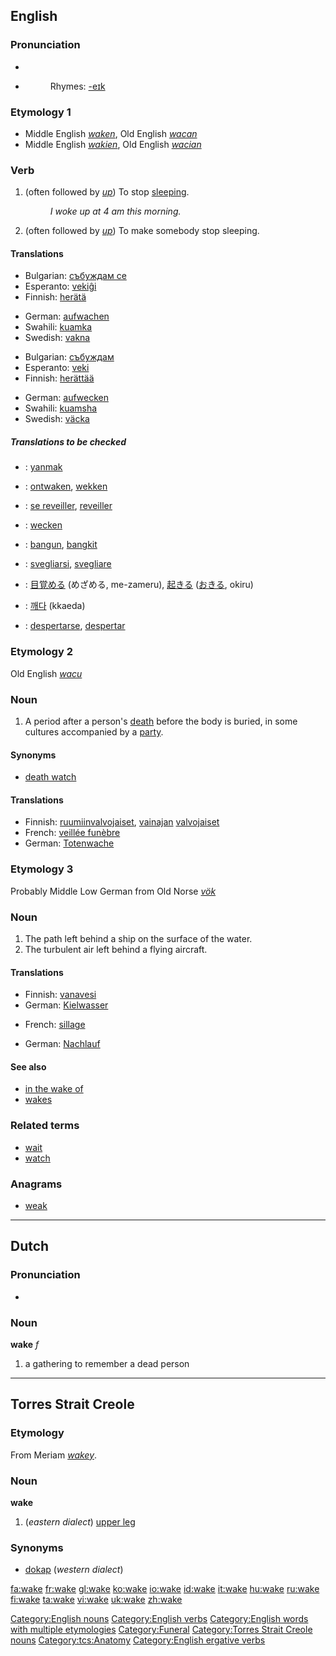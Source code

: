==English==

===Pronunciation===
*{{IPA|/'weɪk/}}
*{{audio|en-us-wake.ogg|Audio (US)}}
*:Rhymes: [[Rhymes:English:-eɪk|-eɪk]]

===Etymology 1===
* Middle English ''[[waken]]'', Old English ''[[wacan]]''
* Middle English ''[[wakien]]'', Old English ''[[wacian]]''

===Verb===
{{en-verb|wakes|waking|'''[[woke]] '''or''' [[waked]]'''|'''[[woken]] '''or''' [[waked]]'''}}

# {{intransitive}} (often followed by ''[[up]]'') To stop [[sleep]]ing.
#:''I woke up at 4 am this morning.''
# {{transitive}} (often followed by ''[[up]]'') To make somebody stop sleeping.

====Translations====
{{trans-top|To stop sleeping}}
*Bulgarian: [[събуждам се]]
*Esperanto: [[vekiĝi]]
*Finnish: [[herätä]]
{{trans-mid}}
*German: [[aufwachen]]
*Swahili: [[kuamka]]
*Swedish: [[vakna]]
{{trans-bottom}}

{{trans-top|To make somebody stop sleeping}}
*Bulgarian: [[събуждам]]
*Esperanto: [[veki]]
*Finnish: [[herättää]]
{{trans-mid}}
*German: [[aufwecken]]
*Swahili: [[kuamsha]]
*Swedish: [[väcka]]
{{trans-bottom}}

=====Translations to be checked=====
{{checktrans}}
{{top}}
*{{ttbc|Crimean Tatar}}: [[yanmak]]
*{{ttbc|Dutch}}: [[ontwaken]], [[wekken]]
*{{ttbc|French}}: [[se reveiller]], [[reveiller]]
*{{ttbc|German}}: [[wecken]]
*{{ttbc|Indonesian}}: [[bangun]], [[bangkit]]
{{mid}}
*{{ttbc|Italian}}: [[svegliarsi]], [[svegliare]]
*{{ttbc|Japanese}}: [[目覚める]] (めざめる, me-zameru), [[起きる]] ([[おきる]], okiru)
*{{ttbc|Korean}}: [[깨다]] (kkaeda)
*{{ttbc|Spanish}}: [[despertarse]], [[despertar]]
{{bottom}}

===Etymology 2===
Old English ''[[wacu]]''

===Noun===
{{en-noun}}

# A period after a person's [[death]] before the body is buried, in some cultures accompanied by a [[party]].

====Synonyms====
*[[death watch]]

====Translations====
*Finnish: [[ruumiinvalvojaiset]], [[vainajan]] [[valvojaiset]]
*French: [[veillée funèbre]]
*German: [[Totenwache]] {{f}}

===Etymology 3===
Probably Middle Low German from Old Norse ''[[vök]]''

===Noun===
{{en-noun}}

# The path left behind a ship on the surface of the water.
# The turbulent air left behind a flying aircraft.

====Translations====
{{trans-top|path left behind a ship on the surface of the water}}
*Finnish: [[vanavesi]]
*German: [[Kielwasser]] {{n}}
{{trans-mid}}
*French: [[sillage]] {{m}}
{{trans-bottom}}

{{trans-top|turbulent air left behind a flying aircraft}}
*German: [[Nachlauf]] {{m}}
{{trans-mid}}
{{trans-bottom}}

====See also====
*[[in the wake of]]
*[[wakes]]

===Related terms===
*[[wait]]
*[[watch]]

===Anagrams===
*[[weak]]

[[Category:English nouns]]
[[Category:English verbs]]
[[Category:English words with multiple etymologies]]
[[Category:Funeral]]

----

==Dutch==

===Pronunciation===
*{{IPA|/'wakə/}}

===Noun===
'''wake''' ''f''

# a gathering to remember a dead person

----

==Torres Strait Creole==

===Etymology===
From Meriam ''[[wakey]]''.

===Noun===
'''wake'''

# (''eastern dialect'') [[upper leg]]

===Synonyms===
*[[dokap]] (''western dialect'')

[[Category:Torres Strait Creole nouns]]
[[Category:tcs:Anatomy]]
[[Category:English ergative verbs]]

[[fa:wake]]
[[fr:wake]]
[[gl:wake]]
[[ko:wake]]
[[io:wake]]
[[id:wake]]
[[it:wake]]
[[hu:wake]]
[[ru:wake]]
[[fi:wake]]
[[ta:wake]]
[[vi:wake]]
[[uk:wake]]
[[zh:wake]]